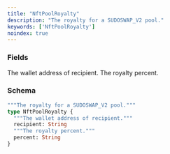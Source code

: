 ```yaml
---
title: "NftPoolRoyalty"
description: "The royalty for a SUDOSWAP_V2 pool."
keywords: ['NftPoolRoyalty']
noindex: true
---
```


### Fields

<ResponseField name="recipient" type="String">
  The wallet address of recipient.
</ResponseField>

<ResponseField name="percent" type="String">
  The royalty percent.
</ResponseField>

### Schema


```graphql 
"""The royalty for a SUDOSWAP_V2 pool."""
type NftPoolRoyalty {
  """The wallet address of recipient."""
  recipient: String
  """The royalty percent."""
  percent: String
}
```

